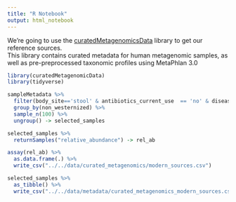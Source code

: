 ```yaml
---
title: "R Notebook"
output: html_notebook
---
```


We're going to use the [curatedMetagenomicsData](<https://waldronlab.io/curatedMetagenomicData/>) library to get our reference sources.\
This library contains curated metadata for human metagenomic samples, as well as pre-preprocessed taxonomic profiles using MetaPhlan 3.0

```r
library(curatedMetagenomicData)
library(tidyverse)
```

```r
sampleMetadata %>% 
  filter(body_site=='stool' & antibiotics_current_use  == 'no' & disease == 'healthy') %>% 
  group_by(non_westernized) %>% 
  sample_n(100) %>% 
  ungroup() -> selected_samples
```

```r
selected_samples %>% 
  returnSamples("relative_abundance") -> rel_ab
```


```r
assay(rel_ab) %>% 
  as.data.frame(.) %>% 
  write_csv("../../data/curated_metagenomics/modern_sources.csv")
```

```r
selected_samples %>% 
  as_tibble() %>% 
  write_csv("../../data/metadata/curated_metagenomics_modern_sources.csv")
```
